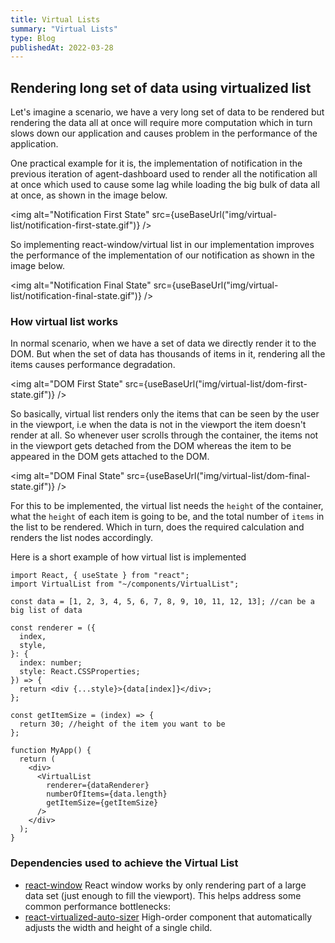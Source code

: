 ```yaml
---
title: Virtual Lists
summary: "Virtual Lists"
type: Blog
publishedAt: 2022-03-28
---
```


## Rendering long set of data using virtualized list

Let's imagine a scenario, we have a very long set of data to be rendered
but rendering the data all at once will require more computation which
in turn slows down our application and causes problem in the performance of the application.

One practical example for it is, the implementation of notification in the previous iteration of agent-dashboard
used to render all the notification all at once which used to cause some lag while loading the
big bulk of data all at once, as shown in the image below.

<img
  alt="Notification First State"
  src={useBaseUrl("img/virtual-list/notification-first-state.gif")}
/>

So implementing react-window/virtual list in our implementation improves the performance of the
implementation of our notification as shown in the image below.

<img
  alt="Notification Final State"
  src={useBaseUrl("img/virtual-list/notification-final-state.gif")}
/>

### How virtual list works

In normal scenario, when we have a set of data we directly render it to the DOM. But when the set of
data has thousands of items in it, rendering all the items causes performance degradation.

<img
  alt="DOM First State"
  src={useBaseUrl("img/virtual-list/dom-first-state.gif")}
/>

So basically, virtual list renders only the items that can be seen by the user in the viewport,
i.e when the data is not in the viewport the item doesn't render at all. So whenever user scrolls
through the container, the items not in the viewport gets detached from the DOM whereas the item to
be appeared in the DOM gets attached to the DOM.

<img
  alt="DOM Final State"
  src={useBaseUrl("img/virtual-list/dom-final-state.gif")}
/>

For this to be implemented, the virtual list needs the `height` of the container, what the `height`
of each item is going to be, and the total number of `items` in the list to be rendered. Which in turn,
does the required calculation and renders the list nodes accordingly.

Here is a short example of how virtual list is implemented

```tsx
import React, { useState } from "react";
import VirtualList from "~/components/VirtualList";

const data = [1, 2, 3, 4, 5, 6, 7, 8, 9, 10, 11, 12, 13]; //can be a big list of data

const renderer = ({
  index,
  style,
}: {
  index: number;
  style: React.CSSProperties;
}) => {
  return <div {...style}>{data[index]}</div>;
};

const getItemSize = (index) => {
  return 30; //height of the item you want to be
};

function MyApp() {
  return (
    <div>
      <VirtualList
        renderer={dataRenderer}
        numberOfItems={data.length}
        getItemSize={getItemSize}
      />
    </div>
  );
}
```

### Dependencies used to achieve the Virtual List

- [react-window](https://github.com/bvaughn/react-window) React window works by only rendering part of a large data set (just enough to fill the viewport). This helps address some common performance bottlenecks:
- [react-virtualized-auto-sizer](https://github.com/bvaughn/react-virtualized-auto-sizer) High-order component that automatically adjusts the width and height of a single child.
